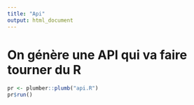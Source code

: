 ```yaml
---
title: "Api"
output: html_document
---
```


# On génère une API qui va faire tourner du R

```r
pr <- plumber::plumb("api.R")
pr$run()
```


